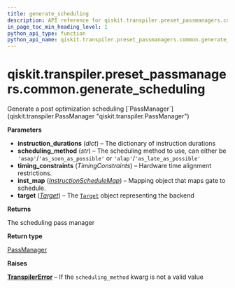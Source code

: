 ```yaml
---
title: generate_scheduling
description: API reference for qiskit.transpiler.preset_passmanagers.common.generate_scheduling
in_page_toc_min_heading_level: 1
python_api_type: function
python_api_name: qiskit.transpiler.preset_passmanagers.common.generate_scheduling
---
```


<span id="qiskit-transpiler-preset-passmanagers-common-generate-scheduling" />

# qiskit.transpiler.preset\_passmanagers.common.generate\_scheduling

<Function id="qiskit.transpiler.preset_passmanagers.common.generate_scheduling" isDedicatedPage={true} github="https://github.com/qiskit/qiskit/tree/stable/0.24/qiskit/transpiler/preset_passmanagers/common.py" signature="generate_scheduling(instruction_durations, scheduling_method, timing_constraints, inst_map, target=None)">
  Generate a post optimization scheduling [`PassManager`](qiskit.transpiler.PassManager "qiskit.transpiler.PassManager")

  **Parameters**

  *   **instruction\_durations** (*dict*) – The dictionary of instruction durations
  *   **scheduling\_method** (*str*) – The scheduling method to use, can either be `'asap'`/`'as_soon_as_possible'` or `'alap'`/`'as_late_as_possible'`
  *   **timing\_constraints** (*TimingConstraints*) – Hardware time alignment restrictions.
  *   **inst\_map** ([*InstructionScheduleMap*](qiskit.pulse.InstructionScheduleMap "qiskit.pulse.InstructionScheduleMap")) – Mapping object that maps gate to schedule.
  *   **target** ([*Target*](qiskit.transpiler.Target "qiskit.transpiler.Target")) – The [`Target`](qiskit.transpiler.Target "qiskit.transpiler.Target") object representing the backend

  **Returns**

  The scheduling pass manager

  **Return type**

  [PassManager](qiskit.transpiler.PassManager "qiskit.transpiler.PassManager")

  **Raises**

  [**TranspilerError**](qiskit.transpiler.TranspilerError "qiskit.transpiler.TranspilerError") – If the `scheduling_method` kwarg is not a valid value
</Function>

